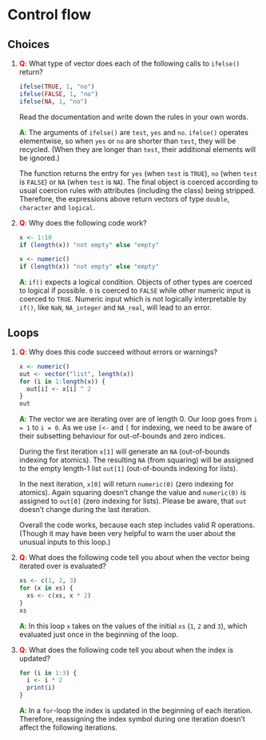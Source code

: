 # Control flow

## Choices

1. __<span style="color:red">Q</span>__: What type of vector does each of the following calls to `ifelse()` return?

    ```r
    ifelse(TRUE, 1, "no")
    ifelse(FALSE, 1, "no")
    ifelse(NA, 1, "no")
    ```

   Read the documentation and write down the rules in your own words.

   __<span style="color:green">A</span>__: The arguments of `ifelse()` are `test`, `yes` and `no`. `ifelse()` operates elementwise, so when `yes` or `no` are shorter than `test`, they will be recycled. (When they are longer than `test`, their additional elements will be ignored.)
   
   The function returns the entry for `yes` (when `test` is `TRUE`), `no` (when `test` is `FALSE`) or `NA` (when `test` is `NA`). The final object is coerced according to usual coercion rules with attributes (including the class) being stripped. Therefore, the expressions above return vectors of type `double`, `character` and `logical`.

2. __<span style="color:red">Q</span>__: Why does the following code work?

    ```r
    x <- 1:10
    if (length(x)) "not empty" else "empty"
      
    x <- numeric()
    if (length(x)) "not empty" else "empty"
    ```

   __<span style="color:green">A</span>__: `if()` expects a logical condition. Objects of other types are coerced to logical if possible. `0` is coerced to `FALSE` while other numeric input is coerced to `TRUE`. Numeric input which is not logically interpretable by `if()`, like `NaN`, `NA_integer` and `NA_real`, will lead to an error.

## Loops

1. __<span style="color:red">Q</span>__: Why does this code succeed without errors or warnings? 
    
    ```r
    x <- numeric()
    out <- vector("list", length(x))
    for (i in 1:length(x)) {
      out[i] <- x[i] ^ 2
    }
    out
    ```

   __<span style="color:green">A</span>__: The vector we are iterating over are of length 0. Our loop goes from `i = 1` to `i = 0`. As we use `[<-` and `[` for indexing, we need to be aware of their subsetting behaviour for out-of-bounds and zero indices.
   
   During the first iteration `x[1]` will generate an `NA` (out-of-bounds indexing for atomics). The resulting `NA` (from squaring) will be assigned to the empty length-1 list `out[1]` (out-of-bounds indexing for lists).
   
   In the next iteration, `x[0]` will return `numeric(0)` (zero indexing for atomics). Again squaring doesn't change the value and `numeric(0)` is assigned to `out[0]` (zero indexing for lists). Please be aware, that `out` doesn't change during the last iteration.
   
   Overall the code works, because each step includes valid R operations. (Though it may have been very helpful to warn the user about the unusual inputs to this loop.)

2. __<span style="color:red">Q</span>__: What does the following code tell you about when the vector being iterated over is evaluated?

    ```r
    xs <- c(1, 2, 3)
    for (x in xs) {
      xs <- c(xs, x * 2)
    }
    xs
    ```

   __<span style="color:green">A</span>__: In this loop `x` takes on the values of the initial `xs` (`1`, `2` and `3`), which evaluated just once in the beginning of the loop.

3. __<span style="color:red">Q</span>__: What does the following code tell you about when the index is updated?

    ```r
    for (i in 1:3) {
      i <- i * 2
      print(i) 
    }
    ```

   __<span style="color:green">A</span>__: In a `for`-loop the index is updated in the beginning of each iteration. Therefore, reassigning the index symbol during one iteration doesn't affect the following iterations.
